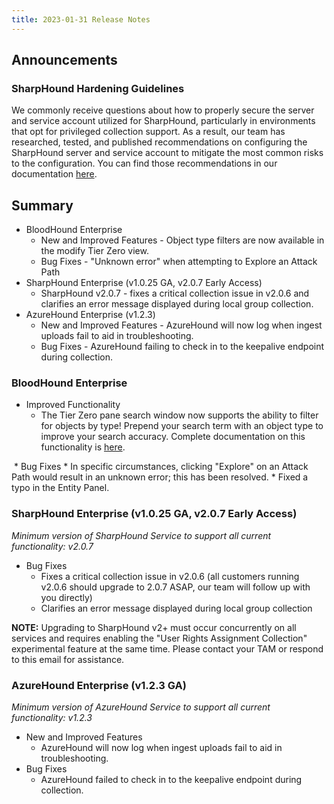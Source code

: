 ```yaml
---
title: 2023-01-31 Release Notes
---
```


## Announcements

### SharpHound Hardening Guidelines

We commonly receive questions about how to properly secure the server and service account utilized for SharpHound, particularly in environments that opt for privileged collection support. As a result, our team has researched, tested, and published recommendations on configuring the SharpHound server and service account to mitigate the most common risks to the configuration. You can find those recommendations in our documentation [here](/manage-bloodhound/securing-bloodhound-and-collectors/sharphound-enterprise-service-hardening).

## Summary

* BloodHound Enterprise
    * New and Improved Features - Object type filters are now available in the modify Tier Zero view.
    * Bug Fixes - "Unknown error" when attempting to Explore an Attack Path
* SharpHound Enterprise (v1.0.25 GA, v2.0.7 Early Access)
    * SharpHound v2.0.7 - fixes a critical collection issue in v2.0.6 and clarifies an error message displayed during local group collection.
* AzureHound Enterprise (v1.2.3)
    * New and Improved Features - AzureHound will now log when ingest uploads fail to aid in troubleshooting.
    * Bug Fixes - AzureHound failing to check in to the keepalive endpoint during collection.

### BloodHound Enterprise


* Improved Functionality
    * The Tier Zero pane search window now supports the ability to filter for objects by type! Prepend your search term with an object type to improve your search accuracy. Complete documentation on this functionality is [here](/analyze-data/bloodhound-gui/search).
<Frame>
  <img src="/assets/image-30.png" alt=""/>
</Frame>
* Bug Fixes
    * In specific circumstances, clicking "Explore" on an Attack Path would result in an unknown error; this has been resolved.
    * Fixed a typo in the Entity Panel.

### SharpHound Enterprise (v1.0.25 GA, v2.0.7 Early Access)

_Minimum version of SharpHound Service to support all current functionality: v2.0.7_

* Bug Fixes
    * Fixes a critical collection issue in v2.0.6 (all customers running v2.0.6 should upgrade to 2.0.7 ASAP, our team will follow up with you directly)
    * Clarifies an error message displayed during local group collection

**NOTE:** Upgrading to SharpHound v2+ must occur concurrently on all services and requires enabling the "User Rights Assignment Collection" experimental feature at the same time. Please contact your TAM or respond to this email for assistance.

### AzureHound Enterprise (v1.2.3 GA)

_Minimum version of AzureHound Service to support all current functionality: v1.2.3_

* New and Improved Features
    * AzureHound will now log when ingest uploads fail to aid in troubleshooting.
* Bug Fixes
    * AzureHound failed to check in to the keepalive endpoint during collection.


